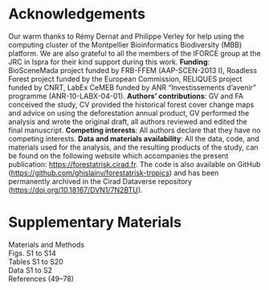 \newpage

# Acknowledgements

Our warm thanks to Rémy Dernat and Philippe Verley for help using the computing cluster of the Montpellier Bioinformatics Biodiversity (MBB) platform. We are also grateful to all the members of the IFORCE group at the JRC in Ispra for their kind support during this work. **Funding**: BioSceneMada project funded by FRB-FFEM (AAP-SCEN-2013 I), Roadless Forest project funded by the European Commission, RELIQUES project funded by CNRT, LabEx CeMEB funded by ANR "Investissements d'avenir" programme (ANR-10-LABX-04-01). **Authors' contributions**: GV and FA conceived the study, CV provided the historical forest cover change maps and advice on using the deforestation annual product, GV performed the analysis and wrote the original draft, all authors reviewed and edited the final manuscript. **Competing interests**: All authors declare that they have no competing interests. **Data and materials availability**: All the data, code, and materials used for the analysis, and the resulting products of the study, can be found on the following website which accompanies the present publication: <https://forestatrisk.cirad.fr>. The code is also available on GitHub (<https://github.com/ghislainv/forestatrisk-tropics>) and has been permanently archived in the Cirad Dataverse repository (<https://doi.org/10.18167/DVN1/7N2BTU>).

# Supplementary Materials

Materials and Methods    
Figs. S1 to S14    
Tables S1 to S20    
Data S1 to S2    
References (49--78)

\nolinenumbers
\newpage